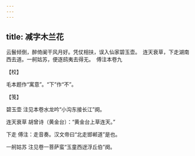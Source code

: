 ```yaml
---
---
---
```

title: 减字木兰花
---







云鬟倾倒，醉倚阑干风月好。凭仗相扶，误入仙家碧玉壶。　连天衰草，下走湖南西去道。一舸姑苏，便逐鸱夷去得无。　傅注本卷九





【校】


毛本题作“寓意”。“下”作“不”。





【笺】


碧玉壶 注见本卷水龙吟“小沟东接长江”阕。

连天衰草 胡曾诗（黄金台）：“黄金台上草连天。”

下走 傅注：走音奏。汉文帝曰“北走邯郸道”是也。

一舸姑苏 注见卷一菩萨蛮“玉童西迓浮丘伯”阕。